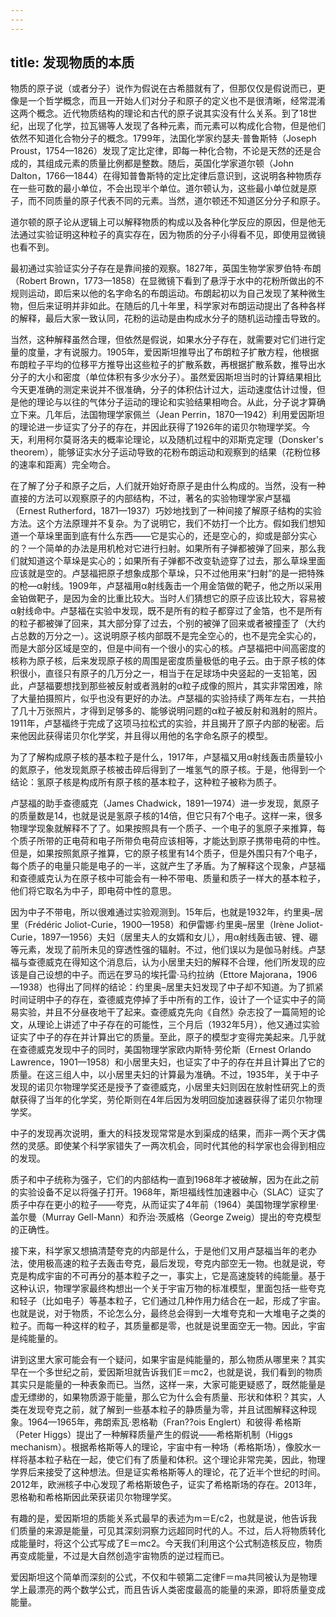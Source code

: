 ```yaml
---
---
---
```

title: 发现物质的本质
---




物质的原子说（或者分子）说作为假说在古希腊就有了，但那仅仅是假说而已，更像是一个哲学概念，而且一开始人们对分子和原子的定义也不是很清晰，经常混淆这两个概念。近代物质结构的理论和古代的原子说其实没有什么关系。到了18世纪，出现了化学，拉瓦锡等人发现了各种元素，而元素可以构成化合物，但是他们依然不知道化合物分子的概念。1799年，法国化学家约瑟夫·普鲁斯特（Joseph Proust，1754—1826）发现了定比定律，即每一种化合物，不论是天然的还是合成的，其组成元素的质量比例都是整数。随后，英国化学家道尔顿（John Dalton，1766—1844）在得知普鲁斯特的定比定律后意识到，这说明各种物质存在一些可数的最小单位，不会出现半个单位。道尔顿认为，这些最小单位就是原子，而不同质量的原子代表不同的元素。当然，道尔顿还不知道区分分子和原子。

道尔顿的原子论从逻辑上可以解释物质的构成以及各种化学反应的原因，但是他无法通过实验证明这种粒子的真实存在，因为物质的分子小得看不见，即使用显微镜也看不到。

最初通过实验证实分子存在是靠间接的观察。1827年，英国生物学家罗伯特·布朗（Robert Brown，1773—1858）在显微镜下看到了悬浮于水中的花粉所做出的不规则运动，即后来以他的名字命名的布朗运动。布朗起初以为自己发现了某种微生物，但后来证明并非如此。在随后的几十年里，科学家对布朗运动提出了各种各样的解释，最后大家一致认同，花粉的运动是由构成水分子的随机运动撞击导致的。

当然，这种解释虽然合理，但依然是假说，如果水分子存在，就需要对它们进行定量的度量，才有说服力。1905年，爱因斯坦推导出了布朗粒子扩散方程，他根据布朗粒子平均的位移平方推导出这些粒子的扩散系数，再根据扩散系数，推导出水分子的大小和密度（单位体积有多少水分子）。虽然爱因斯坦当时的计算结果相比今天更准确的测定来说并不很准确，分子的体积估计过大，运动速度估计过慢，但是他的理论与以往的气体分子运动的理论和实验结果相吻合。从此，分子说才算确立下来。几年后，法国物理学家佩兰（Jean Perrin，1870—1942）利用爱因斯坦的理论进一步证实了分子的存在，并因此获得了1926年的诺贝尔物理学奖。今天，利用柯尔莫哥洛夫的概率论理论，以及随机过程中的邓斯克定理（Donsker's theorem），能够证实水分子运动导致的花粉布朗运动和观察到的结果（花粉位移的速率和距离）完全吻合。

在了解了分子和原子之后，人们就开始好奇原子是由什么构成的。当然，没有一种直接的方法可以观察原子的内部结构，不过，著名的实验物理学家卢瑟福（Ernest Rutherford，1871—1937）巧妙地找到了一种间接了解原子结构的实验方法。这个方法原理并不复杂。为了说明它，我们不妨打一个比方。假如我们想知道一个草垛里面到底有什么东西——它是实心的，还是空心的，抑或是部分实心的？一个简单的办法是用机枪对它进行扫射。如果所有子弹都被弹了回来，那么我们就知道这个草垛是实心的；如果所有子弹都不改变轨迹穿了过去，那么草垛里面应该就是空的。卢瑟福把原子想象成那个草垛，只不过他用来“扫射”的是一把特殊的枪—α射线。1909年，卢瑟福用α射线轰击一个用金箔做的靶子，他之所以采用金铂做靶子，是因为金的比重比较大。当时人们猜想它的原子应该比较大，容易被α射线命中。卢瑟福在实验中发现，既不是所有的粒子都穿过了金箔，也不是所有的粒子都被弹了回来，其大部分穿了过去，个别的被弹了回来或者被撞歪了（大约占总数的万分之一）。这说明原子核内部既不是完全空心的，也不是完全实心的，而是大部分区域是空的，但是中间有一个很小的实心的核。卢瑟福把中间高密度的核称为原子核，后来发现原子核的周围是密度质量极低的电子云。由于原子核的体积很小，直径只有原子的几万分之一，相当于在足球场中央竖起的一支铅笔，因此，卢瑟福要想找到那些被反射或者溅射的α粒子成像的照片，其实非常困难，除了大量拍摄照片，似乎也没有更好的办法。卢瑟福的实验持续了两年左右，一共拍了几十万张照片，才得到足够多的、能够说明问题的α粒子被反射和溅射的照片。1911年，卢瑟福终于完成了这项马拉松式的实验，并且揭开了原子内部的秘密。后来他因此获得诺贝尔化学奖，并且得以用他的名字命名原子的模型。

为了了解构成原子核的基本粒子是什么，1917年，卢瑟福又用α射线轰击质量较小的氮原子，他发现氮原子核被击碎后得到了一堆氢气的原子核。于是，他得到一个结论：氢原子核是构成所有原子核的基本粒子，这种粒子被称为质子。

卢瑟福的助手查德威克（James Chadwick，1891—1974）进一步发现，氮原子的质量数是14，也就是说是氢原子核的14倍，但它只有7个电子。这样一来，很多物理学现象就解释不了了。如果按照具有一个质子、一个电子的氢原子来推算，每个质子所带的正电荷和电子所带负电荷应该相等，才能达到原子携带电荷的中性。但是，如果按照氮原子推算，它的原子核里有14个质子，但是外围只有7个电子，每个质子的电量只能是电子的一半，这就产生了矛盾。为了解释这个现象，卢瑟福和查德威克认为在原子核中可能会有一种不带电、质量和质子一样大的基本粒子，他们将它取名为中子，即电荷中性的意思。

因为中子不带电，所以很难通过实验观测到。15年后，也就是1932年，约里奥–居里（Frédéric Joliot-Curie，1900—1958）和伊雷娜·约里奥–居里（Irène Joliot-Curie，1897—1956）夫妇（居里夫人的女婿和女儿），用α射线轰击铍、锂、硼等元素，发现了前所未见的穿透性强的辐射。不过，他们误以为是伽马射线。卢瑟福与查德威克在得知这个消息后，认为小居里夫妇的解释不合理，他们所发现的应该是自己设想的中子。而远在罗马的埃托雷·马约拉纳（Ettore Majorana，1906—1938）也得出了同样的结论：约里奥–居里夫妇发现了中子却不知道。为了抓紧时间证明中子的存在，查德威克停掉了手中所有的工作，设计了一个证实中子的简易实验，并且不分昼夜地干了起来。查德威克先向《自然》杂志投了一篇简短的论文，从理论上讲述了中子存在的可能性，三个月后（1932年5月），他又通过实验证实了中子的存在并计算出它的质量。至此，原子的模型才变得完美起来。几乎就在查德威克发现中子的同时，美国物理学家欧内斯特·劳伦斯（Ernest Orlando Lawrence，1901—1958）和小居里夫妇，也证实了中子的存在并且计算出了它的质量。在这三组人中，以小居里夫妇的计算最为准确。不过，1935年，关于中子发现的诺贝尔物理学奖还是授予了查德威克，小居里夫妇则因在放射性研究上的贡献获得了当年的化学奖，劳伦斯则在4年后因为发明回旋加速器获得了诺贝尔物理学奖。

中子的发现再次说明，重大的科技发现常常是水到渠成的结果，而非一两个天才偶然的灵感。即使某个科学家错失了一两次机会，同时代其他的科学家也会得到相应的发现。

质子和中子统称为强子，它们的内部结构一直到1968年才被破解，因为在此之前的实验设备不足以将强子打开。1968年，斯坦福线性加速器中心（SLAC）证实了质子中存在更小的粒子——夸克，从而证实了4年前（1964）美国物理学家穆里·盖尔曼（Murray Gell-Mann）和乔治·茨威格（George Zweig）提出的夸克模型的正确性。

接下来，科学家又想搞清楚夸克的内部是什么，于是他们又用卢瑟福当年的老办法，使用极高速的粒子去轰击夸克，最后发现，夸克内部空无一物。也就是说，夸克是构成宇宙的不可再分的基本粒子之一，事实上，它是高速旋转的纯能量。基于这种认识，物理学家最终构想出一个关于宇宙万物的标准模型，里面包括一些夸克和轻子（比如电子）等基本粒子，它们通过几种作用力结合在一起，形成了宇宙。也就是说，对于物质，不论怎么分，最终总会得到一大堆夸克和一大堆电子之类的粒子。而每一种这样的粒子，其质量都是零，也就是说里面空无一物。因此，宇宙是纯能量的。

讲到这里大家可能会有一个疑问，如果宇宙是纯能量的，那么物质从哪里来？其实早在一个多世纪之前，爱因斯坦就告诉我们E＝mc2，也就是说，我们看到的物质其实只是能量的一种表象而已。当然，这样一来，大家可能更疑惑了，既然能量是虚无缥缈的，如果物质源于能量，那么它为什么会有质量、形状和体积？其实，人类在发现夸克之前，就了解到一些基本粒子的静质量为零，并且试图解释这种现象。1964—1965年，弗朗索瓦·恩格勒（Fran??ois Englert）和彼得·希格斯（Peter Higgs）提出了一种解释质量产生的假说——希格斯机制（Higgs mechanism）。根据希格斯等人的理论，宇宙中有一种场（希格斯场），像胶水一样将基本粒子粘在一起，使它们有了质量和体积。这个理论非常完美，因此，物理学界后来接受了这种想法。但是证实希格斯等人的理论，花了近半个世纪的时间。2012年，欧洲核子中心发现了希格斯玻色子，证实了希格斯场的存在。2013年，恩格勒和希格斯因此荣获诺贝尔物理学奖。

有趣的是，爱因斯坦的质能关系式最早的表述为m＝E/c2，也就是说，他告诉我们质量的来源是能量，可见其深刻洞察力远超同时代的人。不过，后人将物质转化成能量时，将这个公式写成了E＝mc2。今天我们利用这个公式制造核反应，物质再变成能量，不过是大自然创造宇宙物质的逆过程而已。

爱因斯坦这个简单而深刻的公式，不仅和牛顿第二定律F＝ma共同被认为是物理学上最漂亮的两个数学公式，而且告诉人类密度最高的能量的来源，即将质量变成能量。